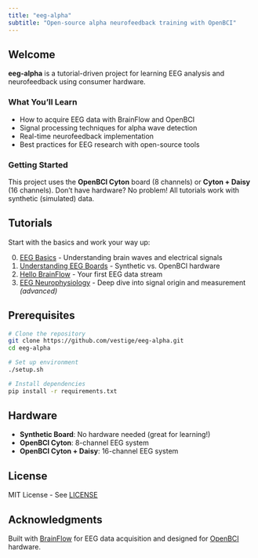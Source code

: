 ```yaml
---
title: "eeg-alpha"
subtitle: "Open-source alpha neurofeedback training with OpenBCI"
---
```


## Welcome

**eeg-alpha** is a tutorial-driven project for learning EEG analysis and neurofeedback using consumer hardware.

### What You'll Learn

-   How to acquire EEG data with BrainFlow and OpenBCI
-   Signal processing techniques for alpha wave detection
-   Real-time neurofeedback implementation
-   Best practices for EEG research with open-source tools

### Getting Started

This project uses the **OpenBCI Cyton** board (8 channels) or **Cyton + Daisy** (16 channels). Don't have hardware? No problem! All tutorials work with synthetic (simulated) data.

## Tutorials

Start with the basics and work your way up:

0.  [EEG Basics](tutorials/00-eeg-basics.qmd) - Understanding brain waves and electrical signals
1.  [Understanding EEG Boards](tutorials/01-understanding-boards.qmd) - Synthetic vs. OpenBCI hardware
2.  [Hello BrainFlow](tutorials/02-hello-brainflow.qmd) - Your first EEG data stream
5.  [EEG Neurophysiology](tutorials/05-eeg-neurophysiology.qmd) - Deep dive into signal origin and measurement *(advanced)*

## Prerequisites

``` bash
# Clone the repository
git clone https://github.com/vestige/eeg-alpha.git
cd eeg-alpha

# Set up environment
./setup.sh

# Install dependencies
pip install -r requirements.txt
```

## Hardware

-   **Synthetic Board**: No hardware needed (great for learning!)
-   **OpenBCI Cyton**: 8-channel EEG system
-   **OpenBCI Cyton + Daisy**: 16-channel EEG system

## License

MIT License - See [LICENSE](https://github.com/vestige/eeg-alpha/blob/main/LICENSE)

## Acknowledgments

Built with [BrainFlow](https://brainflow.org/) for EEG data acquisition and designed for [OpenBCI](https://openbci.com/) hardware.
